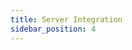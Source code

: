 ```yaml
---
title: Server Integration
sidebar_position: 4
---
```



<IntegrateDyte
  product="Commerce"
  productSlug="commerce"
  preset="Group Call"
  presetType="group-call"
/>

<head>
  <title>Server Integration Guide</title>
  <meta
    name="description"
    content="Learn how to build a voice conferencing app with ProductDB's capabilities. Follow our guide for effective app development and integration."
  />
</head>
